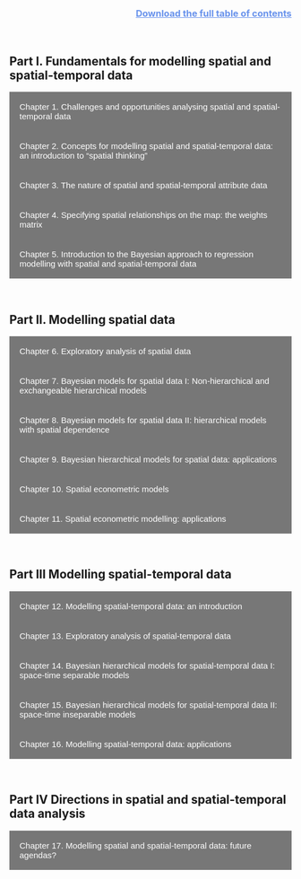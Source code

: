 <meta name="viewport" content="width=device-width, initial-scale=1">
<style>
.collapsible {
  background-color: #777;
  color: white;
  cursor: pointer;
  padding: 18px;
  width: 100%;
  border: none;
  text-align: left;
  outline: none;
  font-size: 15px;
}

.active, .collapsible:hover {
  background-color: #555;
}

.content {
  padding: 0 18px;
  max-height: 0;
  overflow: hidden;
  transition: max-height 0.2s ease-out;
  background-color: #f1f1f1;
}
</style>

<title>Descriptions of Chapters </title>

<div style="text-align:right">
### <a href="docs/TOC_22March2019.pdf" style="color:rgb(105 147 236)">Download the full table of contents</a>
</div>

<br />

## Part I. Fundamentals for modelling spatial and spatial-temporal data

<button class="collapsible">Chapter 1. Challenges and opportunities analysing spatial and spatial-temporal data</button>
<div class="content">
<p>Describes four challenges that arise when analysing small area spatial data: spatial dependency, spatial heterogeneity, data sparsity and uncertainty. The special importance of spatial dependency is discussed. Examples of the opportunities for analysis that the methods of this book open up are given. We overview the two main approaches to modelling: Bayesian hierarchical models and Bayesian spatial econometric models. We describe reasons for a Bayesian approach to inference.</p>
</div>

<button class="collapsible">Chapter 2. Concepts for modelling spatial and spatial-temporal data: an introduction to "spatial thinking"</button>
<div class="content">
<p>Describes the geographical and spatial concepts (“spatial thinking”) that are frequently called upon to inform how statistical method is applied to spatial and spatial-temporal data for description and explanation. We describe why mapping matters. Taken together, Chapters 1 and 2 are designed to promote a fusing of two reasoning processes – one spatial the other statistical.</p>
</div>

<button class="collapsible">Chapter 3. The nature of spatial and spatial-temporal attribute data</button>
<div class="content">
  <p>Discusses types of data collection processes that generate spatial and spatial-temporal data, identifies the form of “experiment” (if any) that lies behind the data we analyse and then considers the implications for how we can interpret the results from any statistical analysis. We also discuss the presence of spatial dependence and spatial heterogeneity, as well as other data properties, in the context of how the data are collected and the relationship between the spatial database and the geographical “reality” that the chosen spatial database is constructed to represent. </p>
</div>

<button class="collapsible">Chapter 4. Specifying spatial relationships on the map: the weights matrix</button>
<div class="content">
  <p>Describes how spatial relationships between points or areas on a map can be represented using the spatial weights matrix (W). In spatial econometrics this matrix is important particularly in the context of estimating spatial spillover and feedback effects between areas whilst in hierarchical modelling it is particularly important in determining how information is borrowed between areas. Five main methods to define matrix entries are described: contiguity, geographical distance, graph-based methods, attribute based methods and interaction-based methods. The operation of matrix row standardisation and the construction of higher order weight matrices are described. Approaches to estimating the weights matrix are also discussed.  The reader’s attention is drawn to some of the statistical consequences arising from the way W is specified. An appendix shows how to create spatial weight matrices from a shapefile.</p>
</div>

<button class="collapsible">Chapter 5. Introduction to the Bayesian approach to regression modelling with spatial and spatial-temporal data</button>
<div class="content">
  <p>This chapter has three key objectives. The first objective is to provide the reader with an introduction to Bayesian inference from a theoretical perspective (what do we mean by “Bayesian inference”), from a model building perspective (how do we construct a Bayesian model to tackle the problem in hand) and from a computational perspective (how do we implement/fit a Bayesian model using WinBUGS). The second objective is to discuss Bayesian regression modelling, laying the foundation for the more complex spatial and spatial-temporal modelling that will be discussed in Parts II and III of the book. Finally, to help fix ideas, the third objective is to provide some illustrative examples using spatial data of the type that we introduced in the examples in Chapter 1.</p>
</div>

<br />

## Part II. Modelling spatial data

<button class="collapsible">Chapter 6. Exploratory analysis of spatial data</button>
<div class="content">
  <p>This chapter describes methods for exploring a new spatial dataset. The application of exploratory data analysis (EDA) methods can help the analyst to arrive at some early understanding of the part of the variability in a dataset that it might be possible to account for.  The reader is assumed to be familiar with the basic principles behind, and techniques of, EDA so that here concern focuses on specialist EDA techniques that are relevant to exploring the properties of small area spatial data and which support spatial data modelling. The chapter discusses techniques for univariate small area spatial data starting with the role of mapping followed by techniques for checking for spatial trends, spatial heterogeneity in the mean, global spatial dependence and finally for heterogeneity in the spatial dependence structure and for detecting event clusters. Exploratory techniques for examining relationships between two or more variables are discussed. An association between two variables need not be constrained to the same area nor be constant across the study region. Tests for overdispersion and zero-inflation in small area count data are also included.</p>
</div>

<button class="collapsible">Chapter 7. Bayesian models for spatial data I: Non-hierarchical and exchangeable hierarchical models</button>
<div class="content">
  <p>Estimating a large set of parameters reliably is often the goal of many small area analyses. This chapter and the next (Chapter 8) presents a family of Bayesian hierarchical models defined at the unit level where outcome values are reported at the individual (household) level. Bayesian hierarchical models encompass all the area-specific parameters within a common prior distribution. This hierarchical structure on the parameters gives rise to a distinctive feature known as information borrowing – the ability to borrow (or share) information across areas when estimating the area-specific parameters. This feature allows estimation of a large set of parameters in a way that addresses the issues arising from heterogeneity and data sparsity. We start by introducing the Newcastle household-level income data, the illustrative example that will run through both this chapter and the next, and describe four strategies for modelling the area-specific parameters. Two non-hierarchical models are first constructed and applied to the income data in order to illustrate their shortcomings (strategies 1 and 2). Then a Bayesian hierarchical model with the so-called “exchangeable” structure on the area-specific parameters – a modelling structure that allows information to be shared globally within the study region – is presented (strategy 3). </p>
</div>

<button class="collapsible">Chapter 8. Bayesian models for spatial data II: hierarchical models with spatial dependence</button>
<div class="content">
  <p>Following on from Chapter 7, this chapter presents a number of Bayesian spatial hierarchical models for modelling a set of small area parameters based on the idea of local information borrowing (strategy 4). Local information borrowing is based on the property of spatial dependence. Data values close together in geographical space tend to be more alike than data values that are further apart in geographical space. Imposing this dependence property of data on parameters helps further strengthen and improve parameter estimation. To implement the process of local information borrowing, models incorporating spatial dependency need to be constructed. Various spatial models for localized information sharing are presented, all of them involving some form of the conditional autoregressive (CAR) modelling structure. The intrinsic conditional autoregressive (ICAR) and the proper CAR (pCAR) models are described. Locally adaptive spatial smoothing models which allow the elements in the spatial weights matrix to be estimated using data are described as is the Besag-York-Mollié (BYM) model, which combines an exchangeable model (strategy 3) with the ICAR model, so that borrowing information is carried out both globally and locally. Using the Newcastle household-level income data, this chapter provides insights into the application of these different modelling options.</p>
</div>

<button class="collapsible">Chapter 9. Bayesian hierarchical models for spatial data: applications</button>
<div class="content">
  <p>This chapter presents four applications of the Bayesian hierarchical modelling approach that tackle a range of substantive problems at the area level in the social and public health sciences. In the process we demonstrate how, within the Bayesian approach to inference, certain statistical challenges arising from the modelling of spatial data can be addressed. In the first application, the aim is to identify the covariates that explain why some areas of a city are classified as high intensity crime areas (HIAs) whilst others are not. In the second, the aim is to assess the relationship between exposure to nitrogen oxide and stroke mortality at the small area level. The third application is an analysis of small area counts of new cases of malaria in a small region of India. The fourth application aims to model the spatial variation, at the small area scale, in the reported cases of violent sexual assault in Stockholm. Each case study presents certain statistical challenges which is the reason for their inclusion. These challenges include: handling missing data, dealing with incompatible spatial units, handling overdispersion and zero inflation when modelling small area count data, dealing with spatially autocorrelated missing covariates, allowing for spatial heterogeneity in model parameters and providing reliable small area estimates.</p>
</div>

<button class="collapsible">Chapter 10. Spatial econometric models</button>
<div class="content">
  <p>Spatial econometric models are a suite of likelihood-based models that adapt the standard normal linear regression model in order to address two of the fundamental challenges associated with spatial data, namely spatial dependence and spatial heterogeneity, and their implications for model specification, parameter estimation and hypothesis testing. Spatial econometric models pay particular attention to assessing spatial spillover and associated spatial feedback effects. The chapter describes the spatial lag model (SLM), the spatially-lagged covariates model (SLX), the spatial error model (SEM) and the spatial Durbin model (SDM).  An application demonstrates the form(s) of spatial spillover each model captures and discusses issues associated with the interpretation of the covariate effects on outcomes distinguishing between direct and indirect (or exogenous) effects of a covariate on the outcome.  Computational issues that arise from fitting some of the spatial econometric models to observed data are described. Finally we compare this group of spatial econometric models with the hierarchical models discussed in Chapters 7, 8 and 9.</p>
</div>

<button class="collapsible">Chapter 11. Spatial econometric modelling: applications</button>
<div class="content">
  <p>Two applications of spatial econometric modelling are presented and discussed. The first application aims to evaluate evidence of spatial spillover effects in voting outcomes aggregated to the local authority district level. The second application tests for price competition effects between individual petrol retail outlets in a large city. In both examples interest focuses on estimating interaction effects between places thus lending themselves to the spatial econometric approach in which models are expressed as a series of N simultaneous equations, one equation for each spatial unit. Both applications give rise to the problem of endogeneity. In both applications, the outcome variable is assumed to be normally distributed. However, the outcome data in both applications show features that may not satisfy the normality assumption and alternative approaches are discussed. For each application, the background to the problem is described, then the data followed by modelling issues and an exploratory analysis of the data. The results from the modelling are followed by a summary of some of the key statistical findings.</p>
</div>

<br />

## Part III Modelling spatial-temporal data

<button class="collapsible">Chapter 12. Modelling spatial-temporal data: an introduction</button>
<div class="content">
  <p>Adding the time dimension to a spatial analysis enables us to investigate the temporal evolution not only of the study region as a whole but also of each of the small areas which partition it. The challenges associated with analysing spatial-temporal data are described and the space-time modelling frameworks due to Knorr-Held (2000) are introduced. His space-time inseparable framework partitions the space-time variation in the observed outcome values into three components or models: a spatial model that captures an overall spatial distribution; a temporal model that captures an overall temporal pattern; and a space-time model that accommodates space-time interaction. The modelling argument is illustrated through the analysis of small area annual burglary count data. Models for overall temporal variation are described (the linear time trend model and the random walk models). When discussing these time series models, we pay particular attention to the presence of temporal dependence and temporal heterogeneity as well as how issues of data sparsity and uncertainty can be addressed. Again the idea of information borrowing is central. The interrupted time series model, important in policy evaluation, is described.</p>
</div>

<button class="collapsible">Chapter 13. Exploratory analysis of spatial-temporal data</button>
<div class="content">
  <p>We focus on exploratory methods, both graphical and numerical, that provide evidence for the presence of space-time interaction in data, implying the need for a space-time inseparable model, rather than a space-time separable model (which does not allow for space-time interaction). Knox’s global test for space-time clustering establishes whether there is a whole map tendency for cases to cluster in space-time, tackling the question of whether large (small) values are generally found near other large (small) values in space and time. Kulldorff’s space-time scan statistic detects localized space-time clusters. The chapter describes methods for assessing the presence of space-time interaction where different areas display different time trends but where these time trends may be spatially autocorrelated so that information borrowing can be employed at the modelling stage. All these exploratory techniques are illustrated with worked examples.</p>
</div>

<button class="collapsible">Chapter 14. Bayesian hierarchical models for spatial-temporal data I: space-time separable models</button>
<div class="content">
  <p>The Bayesian hierarchical modelling framework allows us to build a model for a complex spatial-temporal data structure in a modular fashion. Models can be created by using the models discussed up to this point – the spatial models of Chapters 7 and 8 to describe the overall spatial pattern common to all time points and the temporal models of Chapter 12 to describe the overall temporal pattern common to all spatial units. A sensible starting point is to combine a spatial model with a temporal model and to build a model that belongs to the class of space-time separable models. This is the purpose of this chapter. The chapter considers two ways of combining a spatial model with a temporal model – additively or multiplicatively – and explains why combining the two models additively is, in most practical applications, more appropriate. To illustrate the modelling, we analyse the annual burglary count data observed at the small area level in Peterborough, England, over the period 2001 to 2008. The goal of the analysis is to estimate the annual small area burglary rates. A number of space-time separable models that are candidates for meeting the goal of the analysis are presented. We provide detail on how to fit one of the candidate models to the burglary data in WinBUGS. Through this application, we reveal the importance of a space-time separable model to the process of modelling spatial-temporal data.</p>
</div>

<button class="collapsible">Chapter 15. Bayesian hierarchical models for spatial-temporal data II: space-time inseparable models</button>
<div class="content">
  <p>Significant discrepancies are often found between the spatial-temporal data that we observe and the predictions from a space-time separable model. Such departures from space-time separability, indicative of the presence of space-time interaction, can arise for many different reasons. In order to move from a space-time separable model to a space-time inseparable model it is necessary to add a space-time interaction component, a new “block” that is, to accommodate space-time interaction. The specification of such a block will draw on the two fundamental properties of spatial-temporal data: dependency (the basis for information borrowing) and heterogeneity (the form of which informs the specification of the parameters in the space-time interaction component). Four types of modelling strategy are discussed. Each modelling strategy is an assumption that imposes a dependence structure on the parameters in the space-time interaction component. The implications of each strategy (or assumed dependence structure) is considered for the purposes of information sharing and parameter estimation. These strategies are illustrated using small area annual burglary count data. The computational challenge that arises when fitting some of these space-time inseparable models is considered.</p>
</div>

<button class="collapsible">Chapter 16. Modelling spatial-temporal data: applications</button>
<div class="content">
  <p>Four applications of spatial-temporal data modelling are presented. The first three applications are all based on the underlying space-time inseparable modelling structure discussed in Chapter 15 and share a common inferential goal of detecting “unusual” areas with local time trends that differ markedly from the “common” time trend. However whilst application 1 assesses whether a geographically targeted crime prevention policy has had a measurable impact on the crime rates in the targeted areas applications 2 and 3 are topics within space-time surveillance. Distinguishing the two applications is whether we are dealing with shorter (application 2) or longer (application 3) time series. Different time series models are then specified accordingly. Underlying all three applications is a modelling structure in which the common/general time trend is obtained through the space-time separable structure and unusual local behaviours are captured through the space-time interaction component. A common problem in surveillance is the issue of multiple testing (or multiple comparisons) and this is discussed. Application 4 describes a spatial-temporal model to investigate the presence (or absence) of spatial-temporal spillover effects on village-level malaria risk within a district in India, extending the (static) spatial modelling described in Chapter 9.</p>
</div>

<br />

## Part IV Directions in spatial and spatial-temporal data analysis
<button class="collapsible">Chapter 17. Modelling spatial and spatial-temporal data: future agendas?</button>
<div class="content">
  <p>In this concluding chapter several topics that extend the models covered in the book are discussed. The first set describe extensions to hierarchical modelling: modelling multiple outcomes; joint modelling of georeferenced longitudinal and time-to-event data; multiscale modelling; use of survey data for small area estimation; and improving ecological inference. Reference is then made to the possibilities of using developments in geostatistics: modelling spatial structure; reducing visual bias in maps; modelling scale effects. Geostatistics too is based on a “borrowing strength” methodology in space (as well as in space-time). Also presented are developments in spatial econometrics in order to model spatial count data. Finally, in a time of “big” and ever “bigger” data reported at “fine” and ever “finer” scales of resolution we briefly draw the reader’s attention to some of the computational challenges that arise in spatial and spatial-temporal data modelling.  </p>
</div>


<script>
var coll = document.getElementsByClassName("collapsible");
var i;

for (i = 0; i < coll.length; i++) {
  coll[i].addEventListener("click", function() {
    this.classList.toggle("active");
    var content = this.nextElementSibling;
    if (content.style.maxHeight){
      content.style.maxHeight = null;
    } else {
      content.style.maxHeight = content.scrollHeight + "px";
    } 
  });
}
</script>

